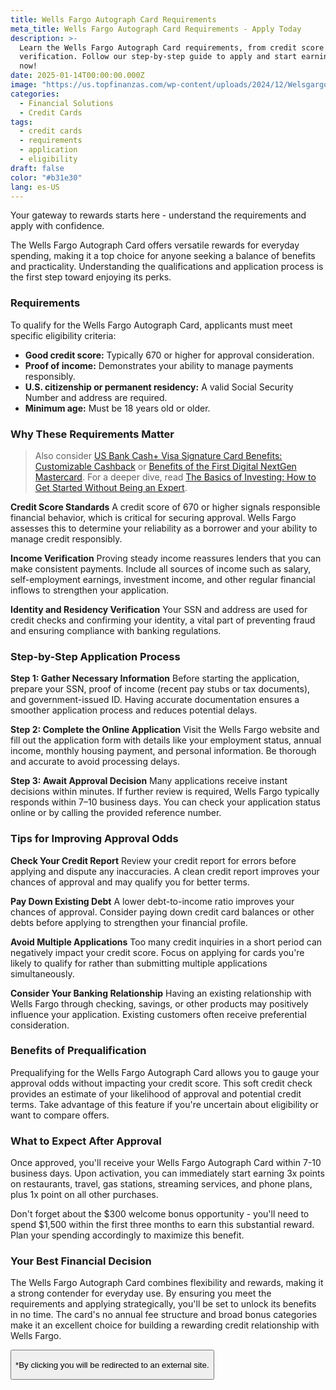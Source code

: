 ```yaml
---
title: Wells Fargo Autograph Card Requirements
meta_title: Wells Fargo Autograph Card Requirements - Apply Today
description: >-
  Learn the Wells Fargo Autograph Card requirements, from credit score to income
  verification. Follow our step-by-step guide to apply and start earning rewards
  now!
date: 2025-01-14T00:00:00.000Z
image: "https://us.topfinanzas.com/wp-content/uploads/2024/12/WelsgargoB2.png"
categories:
  - Financial Solutions
  - Credit Cards
tags:
  - credit cards
  - requirements
  - application
  - eligibility
draft: false
color: "#b31e30"
lang: es-US
---
```


Your gateway to rewards starts here - understand the requirements and apply with confidence.

The Wells Fargo Autograph Card offers versatile rewards for everyday spending, making it a top choice for anyone seeking a balance of benefits and practicality. Understanding the qualifications and application process is the first step toward enjoying its perks.

### Requirements

To qualify for the Wells Fargo Autograph Card, applicants must meet specific eligibility criteria:

- **Good credit score:** Typically 670 or higher for approval consideration.
- **Proof of income:** Demonstrates your ability to manage payments responsibly.
- **U.S. citizenship or permanent residency:** A valid Social Security Number and address are required.
- **Minimum age:** Must be 18 years old or older.

### Why These Requirements Matter

> Also consider [US Bank Cash+ Visa Signature Card Benefits: Customizable Cashback](/soluciones-financieras/beneficios-de-la-tarjeta-us-bank-cash-visa-signature-cashback-personalizable) or [Benefits of the First Digital NextGen Mastercard](/soluciones-financieras/benefits-of-the-first-digital-nextgen-mastercard). For a deeper dive, read [The Basics of Investing: How to Get Started Without Being an Expert](/finanzas-personales/los-conceptos-basicos-de-la-inversion-como-empezar-sin-ser-un-experto).

**Credit Score Standards**
A credit score of 670 or higher signals responsible financial behavior, which is critical for securing approval. Wells Fargo assesses this to determine your reliability as a borrower and your ability to manage credit responsibly.

**Income Verification**
Proving steady income reassures lenders that you can make consistent payments. Include all sources of income such as salary, self-employment earnings, investment income, and other regular financial inflows to strengthen your application.

**Identity and Residency Verification**
Your SSN and address are used for credit checks and confirming your identity, a vital part of preventing fraud and ensuring compliance with banking regulations.

### Step-by-Step Application Process

**Step 1: Gather Necessary Information**
Before starting the application, prepare your SSN, proof of income (recent pay stubs or tax documents), and government-issued ID. Having accurate documentation ensures a smoother application process and reduces potential delays.

**Step 2: Complete the Online Application**
Visit the Wells Fargo website and fill out the application form with details like your employment status, annual income, monthly housing payment, and personal information. Be thorough and accurate to avoid processing delays.

**Step 3: Await Approval Decision**
Many applications receive instant decisions within minutes. If further review is required, Wells Fargo typically responds within 7–10 business days. You can check your application status online or by calling the provided reference number.

### Tips for Improving Approval Odds

**Check Your Credit Report**
Review your credit report for errors before applying and dispute any inaccuracies. A clean credit report improves your chances of approval and may qualify you for better terms.

**Pay Down Existing Debt**
A lower debt-to-income ratio improves your chances of approval. Consider paying down credit card balances or other debts before applying to strengthen your financial profile.

**Avoid Multiple Applications**
Too many credit inquiries in a short period can negatively impact your credit score. Focus on applying for cards you're likely to qualify for rather than submitting multiple applications simultaneously.

**Consider Your Banking Relationship**
Having an existing relationship with Wells Fargo through checking, savings, or other products may positively influence your application. Existing customers often receive preferential consideration.

### Benefits of Prequalification

Prequalifying for the Wells Fargo Autograph Card allows you to gauge your approval odds without impacting your credit score. This soft credit check provides an estimate of your likelihood of approval and potential credit terms. Take advantage of this feature if you're uncertain about eligibility or want to compare offers.

### What to Expect After Approval

Once approved, you'll receive your Wells Fargo Autograph Card within 7-10 business days. Upon activation, you can immediately start earning 3x points on restaurants, travel, gas stations, streaming services, and phone plans, plus 1x point on all other purchases.

Don't forget about the $300 welcome bonus opportunity - you'll need to spend $1,500 within the first three months to earn this substantial reward. Plan your spending accordingly to maximize this benefit.

<AdZone id="us_site_4" />

### Your Best Financial Decision

The Wells Fargo Autograph Card combines flexibility and rewards, making it a strong contender for everyday use. By ensuring you meet the requirements and applying strategically, you'll be set to unlock its benefits in no time. The card's no annual fee structure and broad bonus categories make it an excellent choice for building a rewarding credit relationship with Wells Fargo.

<Button
  label="Apply on Official Site"
  link="https://creditcards.wellsfargo.com/autograph-visa-credit-card/?sub_channel=SEO&vendor_code=G"
/>

<p class="text-sm mt-2">
  *By clicking you will be redirected to an external site.
</p>
